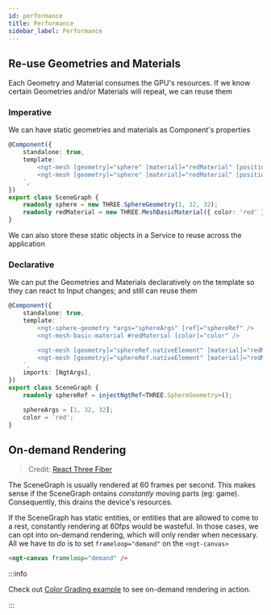```yaml
---
id: performance
title: Performance
sidebar_label: Performance
---
```


## Re-use Geometries and Materials

Each Geometry and Material consumes the GPU's resources. If we know certain Geometries and/or Materials will repeat, we can reuse them

### Imperative

We can have static geometries and materials as Component's properties

```ts
@Component({
    standalone: true,
    template: `
        <ngt-mesh [geometry]="sphere" [material]="redMaterial" [position]="[1, 1, 1]" />
        <ngt-mesh [geometry]="sphere" [material]="redMaterial" [position]="[2, 2, 2]" />
    `,
})
export class SceneGraph {
    readonly sphere = new THREE.SphereGeometry(1, 32, 32);
    readonly redMaterial = new THREE.MeshBasicMaterial({ color: 'red' });
}
```

We can also store these static objects in a Service to reuse across the application

### Declarative

We can put the Geometries and Materials declaratively on the template so they can react to Input changes; and still can reuse them

```ts
@Component({
    standalone: true,
    template: `
        <ngt-sphere-geometry *args="sphereArgs" [ref]="sphereRef" />
        <ngt-mesh-basic-material #redMaterial [color]="color" />

        <ngt-mesh [geometry]="sphereRef.nativeElement" [material]="redMaterial" [position]="[1, 1, 1]" />
        <ngt-mesh [geometry]="sphereRef.nativeElement" [material]="redMaterial" [position]="[2, 2, 2]" />
    `,
    imports: [NgtArgs],
})
export class SceneGraph {
    readonly sphereRef = injectNgtRef<THREE.SphereGeometry>();

    sphereArgs = [1, 32, 32];
    color = 'red';
}
```

## On-demand Rendering

> Credit: [React Three Fiber](https://docs.pmnd.rs/react-three-fiber/advanced/scaling-performance#on-demand-rendering)

The SceneGraph is usually rendered at 60 frames per second. This makes sense if the SceneGraph ontains _constantly_ moving parts (eg: game).
Consequently, this drains the device's resources.

If the SceneGraph has static entities, or entities that are allowed to come to a rest, constantly rendering at 60fps would be wasteful.
In those cases, we can opt into on-demand rendering, which will only render when necessary. All we have to do is to set `frameloop="demand"` on the `<ngt-canvas>`

```html
<ngt-canvas frameloop="demand" />
```

:::info

Check out [Color Grading example](https://angular-threejs-demo.netlify.app/color-grading) to see on-demand rendering in action.

:::
